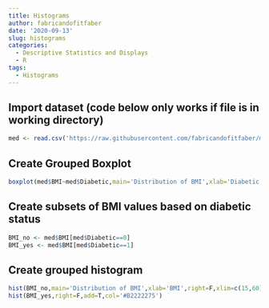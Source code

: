 ```yaml
---
title: Histograms
author: fabricandofitfaber
date: '2020-09-13'
slug: histograms
categories:
  - Descriptive Statistics and Displays
  - R
tags:
  - Histograms
---
```


## Import dataset (code below only works if file is in working directory)
```r
med <- read.csv('https://raw.githubusercontent.com/fabricandofitfaber/mayhem/master/MedicalData.csv')
```

## Create Grouped Boxplot
```r
boxplot(med$BMI~med$Diabetic,main='Distribution of BMI',xlab='Diabetic Status',ylab='BMI',names=c('No','Yes'))
```

## Create subsets of BMI values based on diabetic status
```r
BMI_no <- med$BMI[med$Diabetic==0]
BMI_yes <- med$BMI[med$Diabetic==1]
```

## Create grouped histogram
```r
hist(BMI_no,main='Distribution of BMI',xlab='BMI',right=F,xlim=c(15,60),col='#0000FF75')
hist(BMI_yes,right=F,add=T,col='#B2222275')
```


